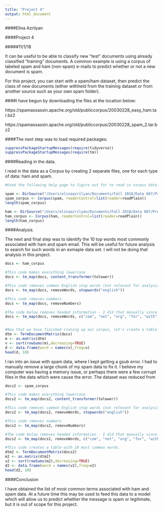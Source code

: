```yaml
---
title: "Project 4"
output: html_document
---
```


####Elina Azrilyan

####Project 4

#####11/1/18

It can be useful to be able to classify new "test" documents using already classified "training" documents.  A common example is using a corpus of labeled spam and ham (non-spam) e-mails to predict whether or not a new document is spam.  

For this project, you can start with a spam/ham dataset, then predict the class of new documents (either withheld from the training dataset or from another source such as your own spam folder).   

####I have begun by downloading the files at the location below:

https://spamassassin.apache.org/old/publiccorpus/20030228_easy_ham.tar.bz2

https://spamassassin.apache.org/old/publiccorpus/20030228_spam_2.tar.bz2

####The next step was to load required packages:

```r
suppressPackageStartupMessages(require(tidyverse))
suppressPackageStartupMessages(require(tm))
```

####Reading in the data. 

I read in the data as a Corpus by creating 2 separate files, one for each type of data: ham and spam. 

```r
#Used the following help page to figure out for to read in corpus data: https://stackoverflow.com/questions/27340008/loading-the-data-to-corpus-from-2-directories-in-r

spam <- DirSource("/Users/elinaazrilyan/Documents/Fall 2018/Data 607/Project4/spam_2 2")
spam_corpus <- Corpus(spam, readerControl=list(reader=readPlain))
length(spam_corpus)

ham <- DirSource("/Users/elinaazrilyan/Documents/Fall 2018/Data 607/Project4/easy_ham_2")
ham_corpus <- Corpus(ham, readerControl=list(reader=readPlain))
length(ham_corpus)
```

####Analysis.

The next and final step was to identify the 10 top words most commonly associated with ham and spam email. This will be useful for future analysis to search for such words in an exmaple data set. I will not be doing that analysis in this project. 

```r
docs <- ham_corpus

#This code makes everything lowercase
docs <- tm_map(docs, content_transformer(tolower))

#This code removes common English stop words (not relevant for analysis)
docs <- tm_map(docs, removeWords, stopwords("english"))

#This code removes numbers
docs <- tm_map(docs, removeNumbers)

#The code below removes headed information - I did that manually since it was the only way I came up with in this data corpus
docs <- tm_map(docs, removeWords, c("com", "net", "org", "for", "with", "localhost", "received", "com", "net", "org", "for", "with", "localhost", "received", "font", "size", "nbsp", "color", "http", "width", "face", "align", "arial", "www", "center", "height", "table", "netnoteinc", "href", "aug", "border", "html", "content", "mail", "verdana", "helvetica", "style", "bgcolor", "type", "text", "esmtp", "may", "div", "name", "sans", "subject", "img", "src", "serif", "email", "ffffff", "smtp", "tue", "list", "message", "will", "can", "date", "mon", "valign", "xent", "fork", "gif", "span", "cellpadding", "cellspacing", "version", "body", "jul", "return", "yyyy", "yahoo", "mailto", "charset", "images", "path", "thu", "left", "linux", "ilug", "admin", "users", "sourceforge", "spamassassin", "mailman", "rpm", "taint", "razor", "lugh", "listinfo", "freshrpms", "lists", "postfix", "tuatha", "phobos", "wed", "exmh", "fri", "slashnull", "edt", "zzzlist", "jmason", "ist", "sender", "delivered", "dogma", "help", "labs", "mime", "drop", "imap", "fetchmail", "beenthere", "redhat", "root", "bulk", "plain", "reply", "egwn", "usw", "pdt")) 


#Now that we have finished claning up our corpus, let's create a table with 10 most common words.
dtm <- TermDocumentMatrix(docs)
m <- as.matrix(dtm)
v <- sort(rowSums(m),decreasing=TRUE)
d <- data.frame(word = names(v),freq=v)
head(d, 10)
```

I ran into an issue with spam data, where I kept getting a gsub error. I had to manually remove a large chunk of my spam data to fix it. I believe my computer was having a memory issue, or perhaps there were a few corrupt files in the data which were cause the error. The dataset was reduced from 

```r
docs2 <- spam_corpus

#This code makes everything lowercase
docs2 <- tm_map(docs2, content_transformer(tolower))

#This code removes common English stop words (not relevant for analysis)
docs2 <- tm_map(docs2, removeWords, stopwords("english"))

#This code removes numbers
docs2 <- tm_map(docs2, removeNumbers)

#The code below removes headed information - I did that manually since it was the only way I came up with in this data corpus
docs2 <- tm_map(docs2, removeWords, c("com", "net", "org", "for", "with", "localhost", "received", "font", "size", "nbsp", "color", "http", "width", "face", "align", "arial", "www", "center", "height", "table", "netnoteinc", "href", "aug", "border", "html", "content", "mail", "verdana", "helvetica", "style", "bgcolor", "type", "text", "esmtp", "may", "div", "name", "sans", "subject", "img", "src", "serif", "email", "ffffff", "smtp", "tue", "list", "message", "will", "can", "date", "mon", "valign", "xent", "fork", "gif", "span", "cellpadding", "cellspacing", "version", "body", "jul", "return", "yyyy", "yahoo", "mailto", "charset", "images", "path", "thu", "left")) 

#This code creates a table with 10 most common words.
dtm2 <- TermDocumentMatrix(docs2)
m2 <- as.matrix(dtm2)
v2 <- sort(rowSums(m2),decreasing=TRUE)
d2 <- data.frame(word = names(v2),freq=v2)
head(d2, 10)
```

####Conclusion

I have obtained the list of most common terms associated with ham and spam data. At a future time this may be used to feed this data to a model which will allow us to predict whether the message is spam or legitimate, but it is out of scope for this project.

